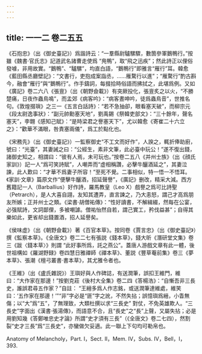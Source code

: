```yaml
---
---
---
```

title: 一一二 卷二五五
---




《石抱忠》（出《御史臺記》）爲諧詩云：“一羣縣尉驢騾驟，數箇參軍鵝鴨行。”按雖《魏書·官氏志》記道武名諸曹走使爲 “鳧鴨”，取“飛之迅疾”；然此詩正以俚俗發噱，非用故實。“鵝鴨”、“驢騾”，均直白語，“鵝鴨行”即雅言“雁行”耳。韓愈《藍田縣丞廳壁記》：“文書行，吏抱成案詣丞，……雁騖行以進”；“雁騖行”酌古斟今，融會“雁行”與“鵝鴨行”。作手鑄詞，每掇拾時俗語而拂拭之，此堪爲例。又如《廣記》卷二六八《張亶》（出《朝野僉載》）有突厥投化，張亶炙之以火，“不勝楚痛，日夜作蟲鳥鳴”，而孟郊《病客吟》：“病客晝呻吟，徒爲蟲鳥音”，世推名句。《敦煌掇瑣》之三一《五言白話詩》：“若不急抽卻，眼看塞天破”，而柳宗元《段太尉逸事狀》：“副元帥勳塞天地”，劉禹錫《祭韓吏部文》：“三十餘年，聲名塞天”，李翺《感知己賦》：“是時梁君之譽塞天下”，尤以韓愈《寄崔二十六立之》：“歡華不滿眼，咎責塞兩儀”，爲工於點化也。

《宋務先》（出《御史臺記》）一監察御史“不工文而好作”，人諛之，輒折俸助廚，號曰：“光臺”，其妻誡之曰：“公經生，素非文筆，此必臺中玩公！”遂不復出錢，諸御史知之，相謂曰：“彼有人焉，未可玩也。”按卷二五八《并州士族》（出《顔氏家訓》）記一人“爲可笑詩賦”，人嘲弄而“虚相稱讚，必擊牛釃酒延之”，其妻泣諫，此人歎曰：“才華不爲妻子所容！”至死不覺。二事相似，特一悟一不悟耳。《家訓·文章》篇原文作“便擊牛釃酒，招延聲譽”，《廣記》删改，精采大減。西方舊籍記一人（Barballius）好作詩，羅馬教皇（Leo X）戲譽之爲可比詩聖（Petrarch），是人大喜自詡，友知其遭弄，直言諫之，乃大恚怒，謂己才高爲朋友所嫉；正并州士之類。《梁書·胡僧祐傳》：“性好讀書，不解緝綴，然每在公宴，必强賦詩，文詞鄙俚，多被嘲謔。僧祐怡然自若，謂己實工，矜伐益甚”；自得其樂如此，更省却出錢置酒，招人延譽矣。

《侯味虚》（出《朝野僉載》）著《百官本草》。按同卷《賈言忠》（出《御史臺記》）撰《監察本草》。《全唐文》卷二二七有張説《錢本草》，錢大昕《潛研堂文集》卷三《跋〈錢本草〉》則謂 “此好事所爲，託之燕公”。蓋唐人游戲文章有此一體，後世祖構如《羅湖野録》卷四慧日雅禪師《禪本草》、董説《豐草菴前集》卷三《夢本草》、張潮《檀弓叢書·書本草》，其尤雅令者也。

《王維》（出《盧氏雜説》）王璵好與人作碑誌，有送潤筆，誤扣王維門，維曰：“大作家在那邊！”按劉克莊《後村大全集》卷二四《答楊浩》：“自慚吾非三長史，誰誤君尋五作家？”自註： “王縉多爲人作志銘，或送潤筆達維處，維笑曰：‘五作家在那邊！’”“非”字必是“匪”字之訛，不然失拈；誤憶璵爲縉，小眚無傷；以“大”爲“五”，了無理致，大類杜撰以求“三長史” 對仗，不免英雄欺人。“三長史”字面出《漢書·張湯傳》，而語意不合，且“長史”之“長”上聲，又屬失拈；必是用劉知幾《答鄭唯忠史才論》所謂“史才須有三長”（《全唐文》卷二七四），然割裂“史才三長”爲“三長史”，亦蠻做欠妥適。此一聯上下句均可勒帛也。

Anatomy of Melancholy，Part. I，Sect. II，Mem. IV，Subs. IV，Bell，I，393.
